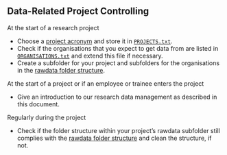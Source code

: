 ## Data-Related Project Controlling

At the start of a research project

* Choose a [project acronym](#project-acronyms) and store it in 
[`PROJECTS.txt`](#file-projects).
* Check if the organisations that you expect to get data from are listed in
[`ORGANISATIONS.txt`](#file-organisations) and extend this file if necessary.
* Create a subfolder for your project and subfolders for the organisations
in the [rawdata folder structure](#rawdata-folder-structure).

At the start of a project or if an employee or trainee enters the project

* Give an introduction to our research data management as described in this 
document.

Regularly during the project 

* Check if the folder structure within your project's rawdata subfolder still 
complies with the [rawdata folder structure](#rawdata-folder-structure) and 
clean the structure, if not.
